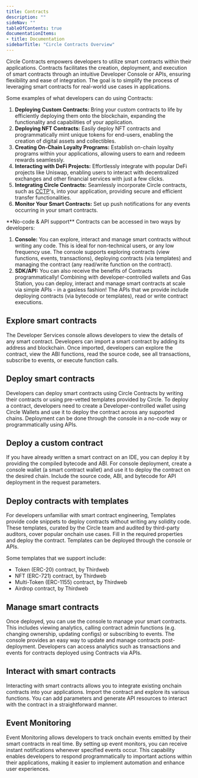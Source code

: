 ```yaml
---
title: Contracts
description: ""
sideNav: ""
tableOfContents: true
documentationItems: 
- title: Documentation
sidebarTitle: "Circle Contracts Overview"
---
```


Circle Contracts empowers developers to utilize smart contracts within their
applications. Contracts facilitates the creation, deployment, and execution of
smart contracts through an intuitive Developer Console or APIs, ensuring
flexibility and ease of integration. The goal is to simplify the process of
leveraging smart contracts for real-world use cases in applications.

Some examples of what developers can do using Contracts:

1. **Deploying Custom Contracts:** Bring your custom contracts to life by
   efficiently deploying them onto the blockchain, expanding the functionality
   and capabilities of your application.
2. **Deploying NFT Contracts:** Easily deploy NFT contracts and programmatically
   mint unique tokens for end-users, enabling the creation of digital assets and
   collectibles.
3. **Creating On-Chain Loyalty Programs:** Establish on-chain loyalty programs
   within your applications, allowing users to earn and redeem rewards
   seamlessly.
4. **Interacting with DeFi Projects:** Effortlessly integrate with popular DeFi
   projects like Uniswap, enabling users to interact with decentralized
   exchanges and other financial services with just a few clicks.
5. **Integrating Circle Contracts:** Seamlessly incorporate Circle contracts,
   such as [CCTP](/cctp/evm-smart-contracts)'s, into your application, providing
   secure and efficient transfer functionalities.
6. **Monitor Your Smart Contracts:** Set up push notifications for any events
   occurring in your smart contracts.

<Note>
  **No-code & API support** Contracts can be accessed in two ways by developers:

1. **Console:** You can explore, interact and manage smart contracts without
   writing any code. This is ideal for non-technical users, or any low frequency
   use. The console supports exploring contracts (view functions, events,
   transactions), deploying contracts (via templates) and managing the contract
   (any read/write function on the contract).
2. **SDK/API:** You can also receive the benefits of Contracts programmatically!
   Combining with developer-controlled wallets and Gas Station, you can deploy,
   interact and manage smart contracts at scale via simple APIs - in a gasless
   fashion! The APIs that we provide include deploying contracts (via bytecode
   or templates), read or write contract executions.

</Note>

## Explore smart contracts

The Developer Services console allows developers to view the details of any
smart contract. Developers can import a smart contract by adding its address and
blockchain. Once imported, developers can explore the contract, view the ABI
functions, read the source code, see all transactions, subscribe to events, or
execute function calls.

## Deploy smart contracts

Developers can deploy smart contracts using Circle Contracts by writing their
contracts or using pre-vetted templates provided by Circle. To deploy a
contract, developers need to create a Developer-controlled wallet using Circle
Wallets and use it to deploy the contract across any supported chains.
Deployment can be done through the console in a no-code way or programmatically
using APIs.

## Deploy a custom contract

If you have already written a smart contract on an IDE, you can deploy it by
providing the compiled bytecode and ABI. For console deployment, create a
console wallet (a smart contract wallet) and use it to deploy the contract on
the desired chain. Include the source code, ABI, and bytecode for API deployment
in the request parameters.

## Deploy contracts with templates

For developers unfamiliar with smart contract engineering, Templates provide
code snippets to deploy contracts without writing any solidity code. These
templates, curated by the Circle team and audited by third-party auditors, cover
popular onchain use cases. Fill in the required properties and deploy the
contract. Templates can be deployed through the console or APIs.

Some templates that we support include:

- Token (ERC-20) contract, by Thirdweb
- NFT (ERC-721) contract, by Thirdweb
- Multi-Token (ERC-1155) contract, by Thirdweb
- Airdrop contract, by Thirdweb

## Manage smart contracts

Once deployed, you can use the console to manage your smart contracts. This
includes viewing analytics, calling contract admin functions (e.g. changing
ownership, updating configs) or subscribing to events. The console provides an
easy way to update and manage contracts post-deployment. Developers can access
analytics such as transactions and events for contracts deployed using Contracts
via APIs.

## Interact with smart contracts

Interacting with smart contracts allows you to integrate existing onchain
contracts into your applications. Import the contract and explore its various
functions. You can add parameters and generate API resources to interact with
the contract in a straightforward manner.

## Event Monitoring

Event Monitoring allows developers to track onchain events emitted by their
smart contracts in real time. By setting up event monitors, you can receive
instant notifications whenever specified events occur. This capability enables
developers to respond programmatically to important actions within their
applications, making it easier to implement automation and enhance user
experiences.
